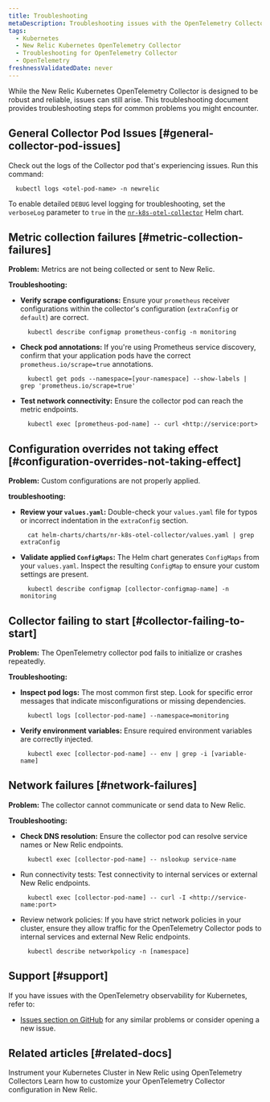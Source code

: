 ```yaml
---
title: Troubleshooting
metaDescription: Troubleshooting issues with the OpenTelemetry Collector in Kubernetes.
tags:
  - Kubernetes
  - New Relic Kubernetes OpenTelemetry Collector
  - Troubleshooting for OpenTelemetry Collector
  - OpenTelemetry
freshnessValidatedDate: never
---
```



While the New Relic Kubernetes OpenTelemetry Collector is designed to be robust and reliable, issues can still arise. This troubleshooting document provides troubleshooting steps for common problems you might encounter.


## General Collector Pod Issues [#general-collector-pod-issues]

Check out the logs of the Collector pod that's experiencing issues. Run this command:

```shell
  kubectl logs <otel-pod-name> -n newrelic
```

To enable detailed `DEBUG` level logging for troubleshooting, set the `verboseLog` parameter to `true` in the [`nr-k8s-otel-collector`](https://github.com/newrelic/helm-charts/tree/master/charts/nr-k8s-otel-collector#values) Helm chart.

## Metric collection failures [#metric-collection-failures]

**Problem:** Metrics are not being collected or sent to New Relic.

**Troubleshooting:**

* **Verify scrape configurations:** Ensure your `prometheus` receiver configurations within the collector's configuration (`extraConfig` or `default`) are correct.

  ```shell
    kubectl describe configmap prometheus-config -n monitoring
  ```

* **Check pod annotations:** If you're using Prometheus service discovery, confirm that your application pods have the correct `prometheus.io/scrape=true` annotations.

  ```shell
    kubectl get pods --namespace=[your-namespace] --show-labels | grep 'prometheus.io/scrape=true'
  ```

* **Test network connectivity:** Ensure the collector pod can reach the metric endpoints.

  ```shell
    kubectl exec [prometheus-pod-name] -- curl <http://service:port>
  ```

## Configuration overrides not taking effect [#configuration-overrides-not-taking-effect]

**Problem:** Custom configurations are not properly applied.

**troubleshooting:**

* **Review your `values.yaml`:** Double-check your `values.yaml` file for typos or incorrect indentation in the `extraConfig` section.

  ```shell
    cat helm-charts/charts/nr-k8s-otel-collector/values.yaml | grep extraConfig
  ```

* **Validate applied `ConfigMaps`:** The Helm chart generates `ConfigMaps` from your `values.yaml`. Inspect the resulting `ConfigMap` to ensure your custom settings are present.

  ```shell
    kubectl describe configmap [collector-configmap-name] -n monitoring
  ```

## Collector failing to start [#collector-failing-to-start]

**Problem:** The OpenTelemetry collector pod fails to initialize or crashes repeatedly.

**Troubleshooting:**

* **Inspect pod logs:** The most common first step. Look for specific error messages that indicate misconfigurations or missing dependencies.

  ```shell
    kubectl logs [collector-pod-name] --namespace=monitoring
  ```

* **Verify environment variables:** Ensure required environment variables are correctly injected.

  ```shell
    kubectl exec [collector-pod-name] -- env | grep -i [variable-name]
  ```

## Network failures [#network-failures]

**Problem:** The collector cannot communicate or send data to New Relic. 

**Troubleshooting:**

* **Check DNS resolution:** Ensure the collector pod can resolve service names or New Relic endpoints.

  ```shell
    kubectl exec [collector-pod-name] -- nslookup service-name
  ```

* Run connectivity tests: Test connectivity to internal services or external New Relic endpoints.

  ```shell
    kubectl exec [collector-pod-name] -- curl -I <http://service-name:port>
  ```
* Review network policies: If you have strict network policies in your cluster, ensure they allow traffic for the OpenTelemetry Collector pods to internal services and external New Relic endpoints.

  ```shell
    kubectl describe networkpolicy -n [namespace]
  ```


## Support [#support]

If you have issues with the OpenTelemetry observability for Kubernetes, refer to:

* [Issues section on GitHub](https://github.com/newrelic/helm-charts/issues) for any similar problems or consider opening a new issue.

## Related articles [#related-docs]

<DocTiles>
  <DocTile title="Install OpenTelemetry Collector on Kubernetes" path="/docs/kubernetes-pixie/k8s-otel/install/">
    Instrument your Kubernetes Cluster in New Relic using OpenTelemetry Collectors
  </DocTile>
  <DocTile title="Advanced configuration" path="/docs/kubernetes-pixie/k8s-otel/advance-config/">
    Learn how to customize your OpenTelemetry Collector configuration in New Relic.
  </DocTile>
</DocTiles>
